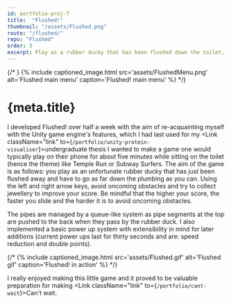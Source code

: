 ```yaml
---
id: portfolio-proj-7
title:  "Flushed!"
thumbnail: "/assets/Flushed.png"
route: "/flushed/"
repo: "Flushed"
order: 3
excerpt: Play as a rubber ducky that has been flushed down the toilet, collect jewellery and avoid obstacles for a high score.
---
```

{/* <!-- main content -->}
{% include captioned_image.html src='assets/FlushedMenu.png' alt='Flushed main menu' caption='Flushed! main menu' %} */}

# {meta.title}
I developed Flushed! over half a week with the aim of re-acquainting myself with the Unity game engine's features, which I had last used for my <Link className="link" to={`/portfolio/unity-protein-visualiser`}>undergraduate thesis</Link>
I wanted to make a game one would typically play on their phone for about five minutes while sitting on the toilet (hence the theme) like Temple Run or Subway Surfers.
The aim of the game is as follows: you play as an unfortunate rubber ducky that has just been flushed away and have to go as far down the plumbing as you can. Using the left and right arrow keys, avoid oncoming obstacles and try to collect jewellery to improve your score. Be mindful that the higher your score, the faster you slide and the harder it is to avoid oncoming obstacles.

The pipes are managed by a queue-like system as pipe segments at the top are pushed to the back when they pass by the rubber duck. I also implemented a basic power up system with extensibility in mind for later additions (current power ups last for thirty seconds and are: speed reduction and double points).

{/* {% include captioned_image.html src='assets/Flushed.gif' alt='Flushed gif' caption='Flushed! in action' %} */}

I really enjoyed making this little game and it proved to be valuable preparation for making <Link className="link" to={`/portfolio/cant-wait`}>Can't wait</Link>.
